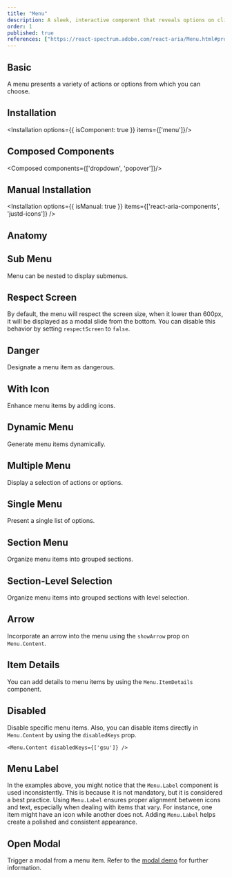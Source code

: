 ```yaml
---
title: "Menu"
description: A sleek, interactive component that reveals options on click, perfect for seamless navigation and organizing choices in a compact space.
order: 1
published: true
references: ["https://react-spectrum.adobe.com/react-aria/Menu.html#props"]
---
```


## Basic
A menu presents a variety of actions or options from which you can choose.
<How toUse="collections/menu/menu-basic-demo" />

## Installation
<Installation options={{ isComponent: true }} items={['menu']}/>

## Composed Components
<Composed components={['dropdown', 'popover']}/>

## Manual Installation
<Installation options={{ isManual: true }} items={['react-aria-components', 'justd-icons']} />

<SourceCode toShow='menu' />

## Anatomy
<Anatomy show='menu-anatomy'/>

## Sub Menu
Menu can be nested to display submenus.
<How toUse="collections/menu/menu-sub-demo" />

## Respect Screen
By default, the menu will respect the screen size, when it lower than 600px, it will be displayed as a modal slide from the bottom. You can disable this behavior by setting `respectScreen` to `false`.
<How toUse="collections/menu/menu-respect-screen-demo" />

## Danger
Designate a menu item as dangerous.
<How toUse="collections/menu/menu-danger-demo" />

## With Icon
Enhance menu items by adding icons.
<How toUse="collections/menu/menu-with-icon-demo" />

## Dynamic Menu
Generate menu items dynamically.
<How toUse="collections/menu/menu-dynamic-demo" />

## Multiple Menu
Display a selection of actions or options.
<How toUse="collections/menu/multiple-menu-demo" />


## Single Menu
Present a single list of options.
<How toUse="collections/menu/single-menu-demo" />

## Section Menu
Organize menu items into grouped sections.
<How toUse="collections/menu/menu-section-demo" />

## Section-Level Selection
Organize menu items into grouped sections with level selection.
<How toUse="collections/menu/menu-section-level-selection" />

## Arrow
Incorporate an arrow into the menu using the `showArrow` prop on `Menu.Content`.
<How toUse="collections/menu/menu-with-arrow-demo" />

## Item Details
You can add details to menu items by using the `Menu.ItemDetails` component.
<How toUse="collections/menu/menu-item-details-demo" />

## Disabled
Disable specific menu items.
<How toUse="collections/menu/menu-disabled-demo" />
Also, you can disable items directly in `Menu.Content` by using the `disabledKeys` prop.
```tsx
<Menu.Content disabledKeys={['gsu']} />
```

## Menu Label
In the examples above, you might notice that the `Menu.Label` component is used inconsistently. This is because it is not mandatory, but it is considered a best practice. Using `Menu.Label` ensures proper alignment between icons and text, especially when dealing with items that vary. For instance, one item might have an icon while another does not. Adding `Menu.Label` helps create a polished and consistent appearance.

## Open Modal
Trigger a modal from a menu item. Refer to the [modal demo](/docs/components/overlays/modal#triggered-by-menu) for further information.
